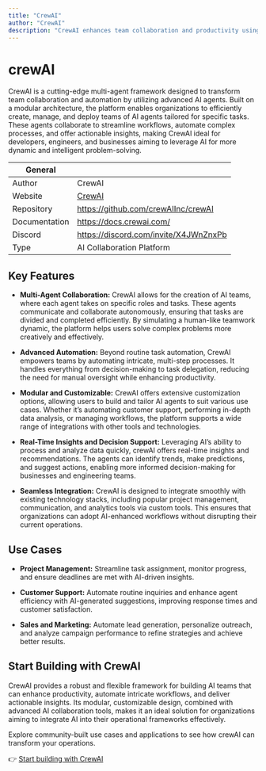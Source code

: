 ```yaml
---
title: "CrewAI"
author: "CrewAI"
description: "CrewAI enhances team collaboration and productivity using AI. It streamlines workflows, automates tasks, and provides real-time insights, making it ideal for organizations of all sizes."
---
```


# crewAI

CrewAI is a cutting-edge multi-agent framework designed to transform team collaboration and automation by utilizing advanced AI agents. Built on a modular architecture, the platform enables organizations to efficiently create, manage, and deploy teams of AI agents tailored for specific tasks. These agents collaborate to streamline workflows, automate complex processes, and offer actionable insights, making CrewAI ideal for developers, engineers, and businesses aiming to leverage AI for more dynamic and intelligent problem-solving.

| General     |                                                                  |
| ----------- | ---------------------------------------------------------------- |
| Author      | CrewAI                                                           |
| Website     | [CrewAI](https://www.crewai.com/)                                |
| Repository  | https://github.com/crewAIInc/crewAI                            |
| Documentation  | https://docs.crewai.com/                                    |
| Discord     | https://discord.com/invite/X4JWnZnxPb                          |
| Type        | AI Collaboration Platform                                        |


## Key Features

- **Multi-Agent Collaboration:** CrewAI allows for the creation of AI teams, where each agent takes on specific roles and tasks. These agents communicate and collaborate autonomously, ensuring that tasks are divided and completed efficiently. By simulating a human-like teamwork dynamic, the platform helps users solve complex problems more creatively and effectively.

- **Advanced Automation:** Beyond routine task automation, CrewAI empowers teams by automating intricate, multi-step processes. It handles everything from decision-making to task delegation, reducing the need for manual oversight while enhancing productivity.

- **Modular and Customizable:** CrewAI offers extensive customization options, allowing users to build and tailor AI agents to suit various use cases. Whether it’s automating customer support, performing in-depth data analysis, or managing workflows, the platform supports a wide range of integrations with other tools and technologies.

- **Real-Time Insights and Decision Support:** Leveraging AI’s ability to process and analyze data quickly, crewAI offers real-time insights and recommendations. The agents can identify trends, make predictions, and suggest actions, enabling more informed decision-making for businesses and engineering teams.

- **Seamless Integration:** CrewAI is designed to integrate smoothly with existing technology stacks, including popular project management, communication, and analytics tools via custom tools. This ensures that organizations can adopt AI-enhanced workflows without disrupting their current operations.

## Use Cases

- **Project Management:** Streamline task assignment, monitor progress, and ensure deadlines are met with AI-driven insights.

- **Customer Support:** Automate routine inquiries and enhance agent efficiency with AI-generated suggestions, improving response times and customer satisfaction.

- **Sales and Marketing:** Automate lead generation, personalize outreach, and analyze campaign performance to refine strategies and achieve better results.

## Start Building with CrewAI

CrewAI provides a robust and flexible framework for building AI teams that can enhance productivity, automate intricate workflows, and deliver actionable insights. Its modular, customizable design, combined with advanced AI collaboration tools, makes it an ideal solution for organizations aiming to integrate AI into their operational frameworks effectively.

Explore community-built use cases and applications to see how crewAI can transform your operations.

👉 [Start building with CrewAI](https://docs.crewai.com/getting-started/Start-a-New-CrewAI-Project-Template-Method/)
